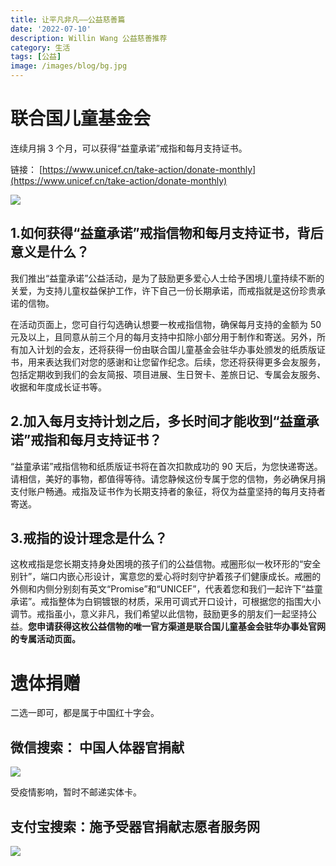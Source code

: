 ```yaml
---
title: 让平凡非凡——公益慈善篇
date: '2022-07-10'
description: Willin Wang 公益慈善推荐
category: 生活
tags: [公益]
image: /images/blog/bg.jpg
---
```


# 联合国儿童基金会

连续月捐 3 个月，可以获得“益童承诺”戒指和每月支持证书。

链接： [https://www.unicef.cn/take-action/donate-monthly](https://www.unicef.cn/take-action/donate-monthly)

![](/images/blog/make-ordinary-exordinary/unicef.png)

## 1.如何获得“益童承诺”戒指信物和每月支持证书，背后意义是什么？

我们推出“益童承诺”公益活动，是为了鼓励更多爱心人士给予困境儿童持续不断的关爱，为支持儿童权益保护工作，许下自己一份长期承诺，而戒指就是这份珍贵承诺的信物。

在活动页面上，您可自行勾选确认想要一枚戒指信物，确保每月支持的金额为 50 元及以上，且同意从前三个月的每月支持中扣除小部分用于制作和寄送。另外，所有加入计划的会友，还将获得一份由联合国儿童基金会驻华办事处颁发的纸质版证书，用来表达我们对您的感谢和让您留作纪念。后续，您还将获得更多会友服务，包括定期收到我们的会友简报、项目进展、生日贺卡、差旅日记、专属会友服务、收据和年度成长证书等。

## 2.加入每月支持计划之后，多长时间才能收到“益童承诺”戒指和每月支持证书？

“益童承诺”戒指信物和纸质版证书将在首次扣款成功的 90 天后，为您快递寄送。请相信，美好的事物，都值得等待。请您静候这份专属于您的信物，务必确保月捐支付账户畅通。戒指及证书作为长期支持者的象征，将仅为益童坚持的每月支持者寄送。

## 3.戒指的设计理念是什么？

这枚戒指是您长期支持身处困境的孩子们的公益信物。戒圈形似一枚环形的“安全别针”，端口内嵌心形设计，寓意您的爱心将时刻守护着孩子们健康成长。戒圈的外侧和内侧分别刻有英文“Promise”和“UNICEF”，代表着您和我们一起许下“益童承诺”。戒指整体为白铜镀银的材质，采用可调式开口设计，可根据您的指围大小调节。戒指虽小，意义非凡，我们希望以此信物，鼓励更多的朋友们一起坚持公益。**您申请获得这枚公益信物的唯一官方渠道是联合国儿童基金会驻华办事处官网的专属活动页面。**

# 遗体捐赠

二选一即可，都是属于中国红十字会。

## 微信搜索： 中国人体器官捐献

![](/images/blog/make-ordinary-exordinary/rentiqiguanjuanxian.jpg)

受疫情影响，暂时不邮递实体卡。

## 支付宝搜索：施予受器官捐献志愿者服务网

![](/images/blog/make-ordinary-exordinary/shiyushou.jpg)
